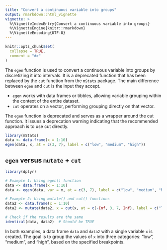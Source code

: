 ```yaml
---
title: "Convert a continuous variable into groups"
output: rmarkdown::html_vignette
vignette: >
  %\VignetteIndexEntry{Convert a continuous variable into groups}
  %\VignetteEngine{knitr::rmarkdown}
  %\VignetteEncoding{UTF-8}
---
```


```r
knitr::opts_chunk$set(
  collapse = TRUE,
  comment = "#>"
)
```

The `egen` function is used to convert a continuous variable into groups by discretizing it into intervals. It is a deprecated function that has been replaced by the `cut` function from the `mStats` package. The main difference between `egen` and `cut` is the input they accept.

- `egen` works with data frames or tibbles, allowing variable grouping within the context of the entire dataset.
- `cut` operates on a vector, performing grouping directly on that vector.

The `egen` function is deprecated and serves as a wrapper around the cut function. It issues a deprecation warning indicating that the recommended approach is to use cut directly.

```r
library(mStats)
data <- data.frame(x = 1:10)
egen(data, x, at = c(3, 7), label = c("low", "medium", "high"))

```

## `egen` versus `mutate` + `cut`

```r
library(dplyr)

# Example 1: Using egen() function
data <- data.frame(x = 1:10)
data <- egen(data, var = x, at = c(3, 7), label = c("low", "medium", "high"))

# Example 2: Using mutate() and cut() functions
data2 <- data.frame(x = 1:10)
data2 <- mutate(data2, x = cut(x, at = c(-Inf, 3, 7, Inf), label = c("low", "medium", "high")))

# Check if the results are the same
identical(data, data2)  # Should be TRUE
```

In both examples, a data frame `data` and `data2` with a single variable `x` is created. The goal is to group the values of `x` into three categories: "low", "medium", and "high", based on the specified breakpoints.
